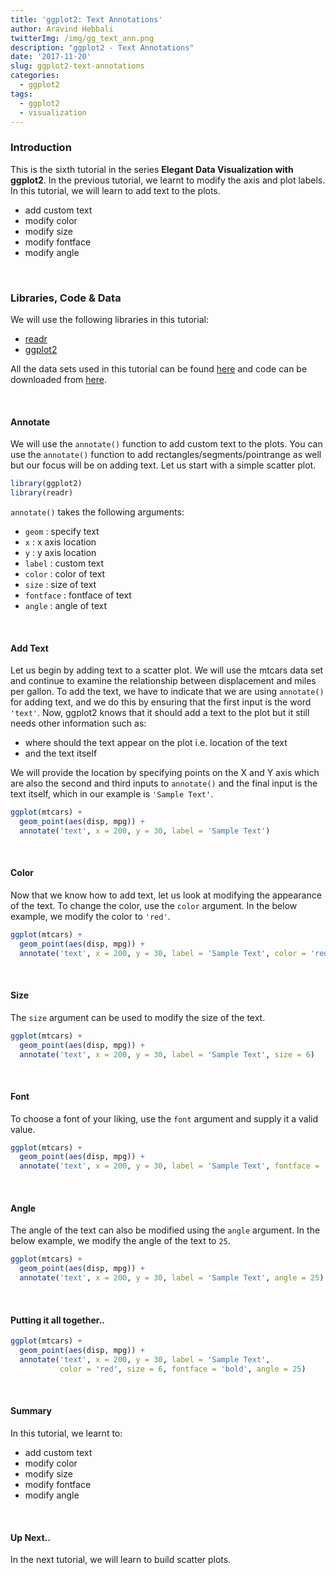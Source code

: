 ```yaml
---
title: 'ggplot2: Text Annotations'
author: Aravind Hebbali
twitterImg: /img/gg_text_ann.png
description: "ggplot2 - Text Annotations"
date: '2017-11-20'
slug: ggplot2-text-annotations
categories:
  - ggplot2
tags:
  - ggplot2
  - visualization
---
```


### Introduction

This is the sixth tutorial in the series **Elegant Data Visualization with 
ggplot2**. In the previous tutorial, we learnt to modify the axis and plot labels. 
In this tutorial, we will learn to add text to the plots.

- add custom text 
- modify color
- modify size
- modify fontface
- modify angle

<br>

### Libraries, Code & Data

We will use the following libraries in this tutorial:

- [readr](http://readr.tidyverse.org/)
- [ggplot2](http://ggplot2.tidyverse.org/)

All the data sets used in this tutorial can be found [here](https://github.com/rsquaredacademy/datasets) and code can be downloaded from [here](https://gist.github.com/rsquaredacademy/567094325b5e134b5b4459677206f363).

<br>

#### Annotate

We will use the `annotate()` function to add custom text to the plots. You can 
use the `annotate()` function to add rectangles/segments/pointrange as well but 
our focus will be on adding text. Let us start with a simple scatter plot.

```r
library(ggplot2)
library(readr)
```

`annotate()` takes the following arguments:

- `geom`     : specify text
- `x`        : x axis location
- `y`        : y axis location
- `label`    : custom text 
- `color`    : color of text
- `size`     : size of text
- `fontface` : fontface of text
- `angle`    : angle of text

<br>

#### Add Text

Let us begin by adding text to a scatter plot. We will use the mtcars data set
and continue to examine the relationship between displacement and miles per 
gallon. To add the text, we have to indicate that we are using `annotate()` 
for adding text, and we do this by ensuring that the first input is the word 
`'text'`. Now, ggplot2 knows that it should add a text to the plot but it still
needs other information such as:

- where should the text appear on the plot i.e. location of the text
- and the text itself

We will provide the location by specifying points on the X and Y axis which are
also the second and third inputs to `annotate()` and the final input is the text
itself, which in our example is `'Sample Text'`.

```r
ggplot(mtcars) +
  geom_point(aes(disp, mpg)) +
  annotate('text', x = 200, y = 30, label = 'Sample Text')
```

<br>

#### Color

Now that we know how to add text, let us look at modifying the appearance of 
the text. To change the color, use the `color` argument. In the below example,
we modify the color to `'red'`.

```r
ggplot(mtcars) +
  geom_point(aes(disp, mpg)) +
  annotate('text', x = 200, y = 30, label = 'Sample Text', color = 'red')
```

<br>

#### Size

The `size` argument can be used to modify the size of the text.

```r
ggplot(mtcars) +
  geom_point(aes(disp, mpg)) +
  annotate('text', x = 200, y = 30, label = 'Sample Text', size = 6)
```

<br>

#### Font

To choose a font of your liking, use the `font` argument and supply it a valid
value.

```r
ggplot(mtcars) +
  geom_point(aes(disp, mpg)) +
  annotate('text', x = 200, y = 30, label = 'Sample Text', fontface = 'bold')
```

<br>

#### Angle

The angle of the text can also be modified using the `angle` argument. In the 
below example, we modify the angle of the text to `25`.

```r
ggplot(mtcars) +
  geom_point(aes(disp, mpg)) +
  annotate('text', x = 200, y = 30, label = 'Sample Text', angle = 25)
```

<br>

#### Putting it all together..

```r
ggplot(mtcars) +
  geom_point(aes(disp, mpg)) +
  annotate('text', x = 200, y = 30, label = 'Sample Text',
           color = 'red', size = 6, fontface = 'bold', angle = 25)
```

<br>

#### Summary

In this tutorial, we learnt to:

- add custom text 
- modify color
- modify size
- modify fontface
- modify angle


<br>

#### Up Next..

In the next tutorial, we will learn to build scatter plots.

